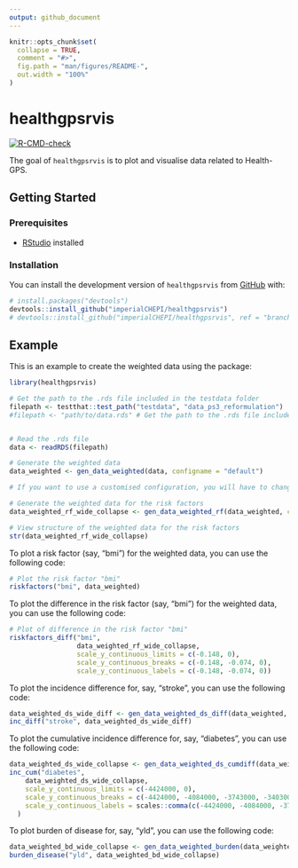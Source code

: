```yaml
---
output: github_document
---
```


<!-- README.md is generated from README.Rmd. Please edit that file -->

```r
knitr::opts_chunk$set(
  collapse = TRUE,
  comment = "#>",
  fig.path = "man/figures/README-",
  out.width = "100%"
)
```

# healthgpsrvis

<!-- badges: start -->
[![R-CMD-check](https://github.com/imperialCHEPI/healthgpsrvis/actions/workflows/R-CMD-check.yaml/badge.svg)](https://github.com/imperialCHEPI/healthgpsrvis/actions/workflows/R-CMD-check.yaml)
<!-- badges: end -->

The goal of `healthgpsrvis` is to plot and visualise data related to Health-GPS.

## Getting Started

### Prerequisites

- [RStudio](https://posit.co/download/rstudio-desktop/) installed
<!-- - [renv](https://rstudio.github.io/renv/) installed -->

### Installation

You can install the development version of `healthgpsrvis` from [GitHub](https://github.com/) with:

``` r
# install.packages("devtools")
devtools::install_github("imperialCHEPI/healthgpsrvis")
# devtools::install_github("imperialCHEPI/healthgpsrvis", ref = "branch-name")
```

## Example

This is an example to create the weighted data using the package:

```r
library(healthgpsrvis)

# Get the path to the .rds file included in the testdata folder
filepath <- testthat::test_path("testdata", "data_ps3_reformulation")
#filepath <- "path/to/data.rds" # Get the path to the .rds file included in any other local folder


# Read the .rds file
data <- readRDS(filepath)

# Generate the weighted data
data_weighted <- gen_data_weighted(data, configname = "default")

# If you want to use a customised configuration, you will have to change the configname to "production". Then make sure you are editing to use the values (under the `production` field) that you need in the `config.yml` file which is located in the `inst/config` folder.

# Generate the weighted data for the risk factors
data_weighted_rf_wide_collapse <- gen_data_weighted_rf(data_weighted, configname = "default")

# View structure of the weighted data for the risk factors
str(data_weighted_rf_wide_collapse)
```

To plot a risk factor (say, "bmi") for the weighted data, you can use the following code:

```r
# Plot the risk factor "bmi"
riskfactors("bmi", data_weighted)
```

To plot the difference in the risk factor (say, "bmi") for the weighted data, you can use the following code:

```r
# Plot of difference in the risk factor "bmi"
riskfactors_diff("bmi", 
                 data_weighted_rf_wide_collapse,
                 scale_y_continuous_limits = c(-0.148, 0),
                 scale_y_continuous_breaks = c(-0.148, -0.074, 0),
                 scale_y_continuous_labels = c(-0.148, -0.074, 0))
```

To plot the incidence difference for, say, "stroke", you can use the following code:

```r
data_weighted_ds_wide_diff <- gen_data_weighted_ds_diff(data_weighted, configname = "default")
inc_diff("stroke", data_weighted_ds_wide_diff)
```

To plot the cumulative incidence difference for, say, "diabetes", you can use the following code:

```r
data_weighted_ds_wide_collapse <- gen_data_weighted_ds_cumdiff(data_weighted, configname = "default")
inc_cum("diabetes",
    data_weighted_ds_wide_collapse,
    scale_y_continuous_limits = c(-4424000, 0),
    scale_y_continuous_breaks = c(-4424000, -4084000, -3743000, -3403000, -3063000, -2722000, -2382000, -2042000, -1701000, -1361000, -1021000, -681000, -340000, 0),
    scale_y_continuous_labels = scales::comma(c(-4424000, -4084000, -3743000, -3403000, -3063000, -2722000, -2382000, -2042000, -1701000, -1361000, -1021000, -681000, -340000, 0))
  )
```

To plot burden of disease for, say, "yld", you can use the following code:

```r
data_weighted_bd_wide_collapse <- gen_data_weighted_burden(data_weighted, configname = "default")
burden_disease("yld", data_weighted_bd_wide_collapse)
```

<!--
### Cloning the Repository

```bash
git clone https://github.com/imperialCHEPI/healthgps-plots.git
cd healthgps-plots
```

### Setting Up the Project Environment with renv

1. Activate the renv environment:
```bash
Rscript -e 'renv::activate()'
```

2. Install project dependencies:
```bash
Rscript -e 'renv::restore()'
```

### Running the Script
You can now run the visualisation script using:
```bash
Rscript Visualisation.R path/to/HealthGPS_Result_S1.csv path/to/HealthGPS_Result_S2.csv path/to/HealthGPS_Result_S4.csv path/to/HealthGPS_Result_S5.csv
```

### Updating Dependencies
If you make changes to the project dependencies or want to ensure you have the latest versions, you can update the renv.lock file:
```bash
Rscript -e 'renv::snapshot()'
```

### Deactivating the renv Environment
After you are done using the project, you can deactivate the renv environment:
```bash
Rscript -e 'renv::deactivate()'
```
-->
